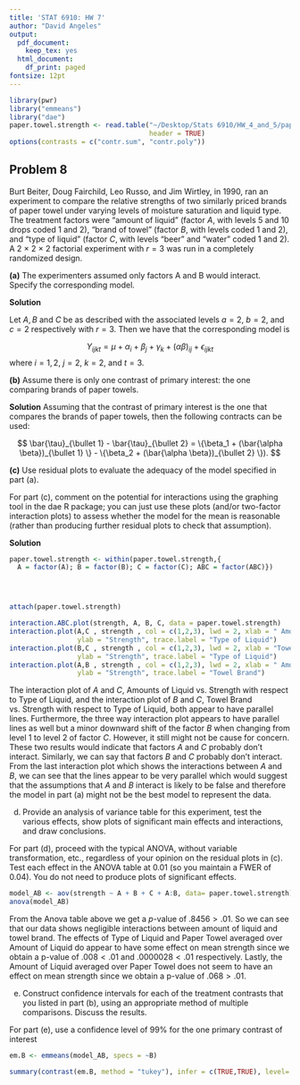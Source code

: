 ```yaml
---
title: 'STAT 6910: HW 7'
author: "David Angeles"
output:
  pdf_document:
    keep_tex: yes
  html_document:
    df_print: paged
fontsize: 12pt
---
```


```r
library(pwr)
library("emmeans")
library("dae")
paper.towel.strength <- read.table("~/Desktop/Stats 6910/HW_4_and_5/paper.towel.strength.txt",
                                   header = TRUE)
options(contrasts = c("contr.sum", "contr.poly"))
```


## Problem 8

Burt Beiter, Doug Fairchild, Leo Russo, and Jim Wirtley, in 1990, ran an experiment to compare the relative strengths of two similarly priced brands of paper towel under varying levels of moisture saturation and liquid type. The treatment factors were “amount of liquid” (factor $A$, with levels 5 and 10 drops coded 1 and 2), “brand of towel” (factor $B$, with levels coded 1 and 2), and “type of liquid” (factor $C$, with levels “beer” and “water” coded 1 and 2). A 2 × 2 × 2 factorial experiment with $r = 3$ was run in a completely randomized design. 


__(a)__ The experimenters assumed only factors A and B would interact. Specify the corresponding model.

__Solution__

Let $A, B$ and $C$ be as described with the associated levels $a= 2$, $b = 2$, and $c= 2$ respectively with $r=3$. Then we have that the corresponding model is


$$
Y_{ijk t} = \mu + \alpha_i + \beta_j + \gamma_k + (\alpha \beta)_{ij} + \epsilon_{ijk t}
$$
where $i = 1, 2$, $j = 2$, $k= 2$, and $t=3$.

__(b)__ Assume there is only one contrast of primary interest: the one comparing brands of paper towels.

__Solution__
Assuming that the contrast of primary interest is the one that compares the brands of paper towels, then the following contracts can be used:

$$
\bar{\tau}_{\bullet 1} - \bar{\tau}_{\bullet 2} = \{\beta_1 + (\bar{\alpha \beta})_{\bullet 1} \} - \{\beta_2 + (\bar{\alpha \beta})_{\bullet 2} \}).
$$


__(c)__ Use residual plots to evaluate the adequacy of the model specified in part (a).

For part (c), comment on the potential for interactions using the graphing tool in the dae R package; you can just use these plots (and/or two-factor interaction plots) to assess whether the model for the mean is reasonable (rather than producing further residual plots to check that assumption).

__Solution__

```r
paper.towel.strength <- within(paper.towel.strength,{
  A = factor(A); B = factor(B); C = factor(C); ABC = factor(ABC)})




attach(paper.towel.strength)

interaction.ABC.plot(strength, A, B, C, data = paper.towel.strength)
interaction.plot(A,C , strength , col = c(1,2,3), lwd = 2, xlab = " Amount of Liquid",
                 ylab = "Strength", trace.label = "Type of Liquid")
interaction.plot(B,C , strength , col = c(1,2,3), lwd = 2, xlab = "Towel Brand",
                 ylab = "Strength", trace.label = "Type of Liquid")
interaction.plot(A,B , strength , col = c(1,2,3), lwd = 2, xlab = " Amount of Liquid",
                 ylab = "Strength", trace.label = "Towel Brand")
```


The interaction plot of $A$ and $C$, Amounts of Liquid vs. Strength with respect to Type of Liquid, and the interaction plot of $B$ and $C$, Towel Brand vs. Strength with respect to Type of Liquid, both appear to have parallel lines. Furthermore, the three way interaction plot appears to have parallel lines as well but a minor downward shift of the factor $B$ when changing from level 1 to level 2 of factor $C$. However, it still might not be cause for concern. These two results would indicate that factors $A$ and $C$ probably don't interact. Similarly, we can say that factors $B$ and $C$ probably don't interact.
From the last interaction plot which shows the interactions between $A$ and $B$, we can see that the lines appear to be very parallel which would suggest that the assumptions that $A$ and $B$ interact is likely to be false and therefore the model in part (a) might not be the best model to represent the data. 


(d) Provide an analysis of variance table for this experiment, test the various effects, show plots of significant main effects and interactions, and draw conclusions.

For part (d), proceed with the typical ANOVA, without variable transformation, etc., regardless of your opinion on the residual plots in (c). Test each effect in the ANOVA table at 0.01 (so you maintain a FWER of 0.04). You do not need to produce plots of significant effects.

```r
model_AB <- aov(strength ~ A + B + C + A:B, data= paper.towel.strength)
anova(model_AB)
```

From the Anova table above we get a $p$-value of $.8456 > .01$. So we can see that our data shows negligible interactions between amount of liquid and towel brand. The effects of Type of Liquid and Paper Towel averaged over Amount of Liquid do appear to have some effect on mean strength since we obtain a p-value of $.008< .01$ and $.0000028 < .01$ respectively. Lastly, the Amount of Liquid averaged over Paper Towel does not seem to have an effect on mean strength since we obtain a p-value of $.068 > .01$.

(e) Construct confidence intervals for each of the treatment contrasts 
that you listed in part (b), using an appropriate method of multiple comparisons. 
Discuss the results.

For part (e), use a confidence level of 99% for the one primary contrast of interest


```r
em.B <- emmeans(model_AB, specs = ~B)

summary(contrast(em.B, method = "tukey"), infer = c(TRUE,TRUE), level=.99)

```






